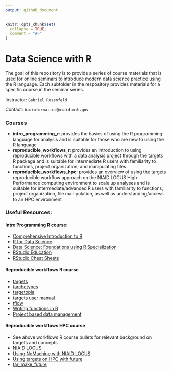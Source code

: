 ```yaml
---
output: github_document
---
```


<!-- README.md is generated from README.Rmd. Please edit that file -->

```r
knitr::opts_chunk$set(
  collapse = TRUE,
  comment = "#>"
)
```

# Data Science with R

<!-- badges: start -->
<!-- badges: end -->

The goal of this repository is to provide a series of course materials that is used for online seminars to introduce modern data science practice using the R language.  Each subfolder in the respository provides materials for a specific course in the seminar series.

Instructor: `Gabriel Rosenfeld`

Contact: `bioinformatics@niaid.nih.gov`

### Courses

* **intro_programming_r**: provides the basics of using the R programming language for analysis and is suitable for those who are new to using the R language
* **reproducible_workflows_r**: provides an introduction to using reproducible workflows with a data analysis project through the targets R package and is suitable for intermediate R users with familiarity to functions, project organization, and manipulating files
* **reproducible_workflows_hpc**: provides an overview of using the targets reproducible workflow approach on the NIAID LOCUS High-Performance computing environment to scale up analyses and is suitable for intermediate/advanced R users with familiarity to functions, project organization, file manipulation, as well as understanding/access to an HPC environment

### Useful Resources:

#### Intro Programming R course:

* [Comprehensive Introduction to R](https://cran.r-project.org/doc/manuals/r-release/R-intro.pdf)
* [R for Data Science](https://r4ds.had.co.nz/index.html)
* [Data Science: Foundations using R Specialization](https://www.coursera.org/specializations/data-science-foundations-r#courses)
* [RStudio Education](https://education.rstudio.com/)
* [RStudio Cheat Sheets](https://www.rstudio.com/resources/cheatsheets/)

#### Reproducible workflows R course

* [targets](https://docs.ropensci.org/targets/)
* [tarchetypes](https://docs.ropensci.org/tarchetypes/)
* [targetopia](https://wlandau.github.io/targetopia/)
* [targets user manual](https://books.ropensci.org/targets/)
* [tflow](https://github.com/MilesMcBain/tflow)
* [Writing functions in R](https://r4ds.had.co.nz/functions.html)
* [Project based data management](https://rstats.wtf/index.html)

#### Reproducible workflows HPC course

* See above workflows R course bullets for relevant background on targets and concepts
* [NIAID LOCUS](https://inside.niaid.nih.gov/media/locus-high-performance-computing-hpc-support-portal)
* [Using NoMachine with NIAID LOCUS](https://hpcweb.niaid.nih.gov/userportal/documentation.php#FAQ/the-nomachine-terminal-server)
* [Using targets on HPC with future](https://books.ropensci.org/targets/hpc.html#future)
* [tar_make_future](https://docs.ropensci.org/targets/reference/tar_make_future.html)
